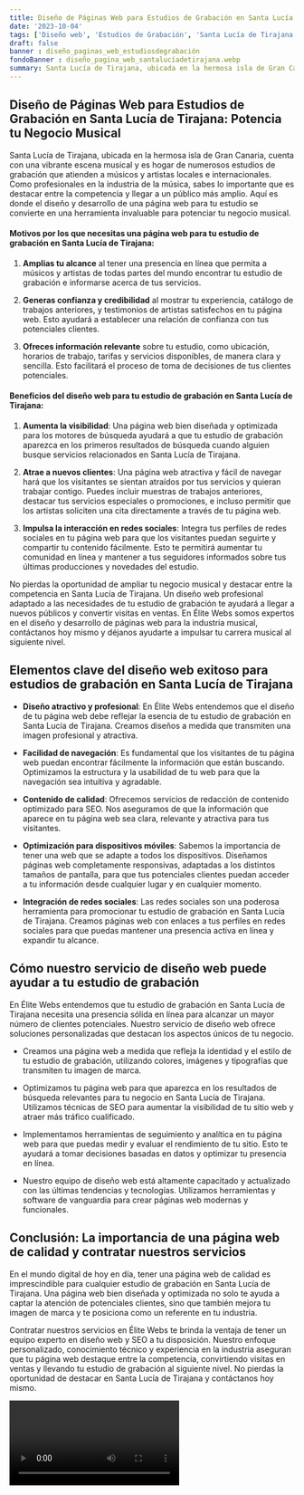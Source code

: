 ```yaml
---
title: Diseño de Páginas Web para Estudios de Grabación en Santa Lucía de Tirajana
date: '2023-10-04'
tags: ['Diseño web', 'Estudios de Grabación', 'Santa Lucía de Tirajana']
draft: false
banner : diseño_paginas_web_estudiosdegrabación
fondoBanner : diseño_pagina_web_santalucíadetirajana.webp
summary: Santa Lucía de Tirajana, ubicada en la hermosa isla de Gran Canaria, cuenta con una vibrante escena musical y es hogar de numerosos estudios de grabación que atienden a músicos y artistas locales e internacionales. Como profesionales en la industria de la música, sabes lo importante que es destacar entre la competencia y llegar a un público más amplio. Aquí es donde el diseño y desarrollo de una página web para tu estudio se convierte en una herramienta invaluable para potenciar tu negocio musical.
---
```


## Diseño de Páginas Web para Estudios de Grabación en Santa Lucía de Tirajana: Potencia tu Negocio Musical

Santa Lucía de Tirajana, ubicada en la hermosa isla de Gran Canaria, cuenta con una vibrante escena musical y es hogar de numerosos estudios de grabación que atienden a músicos y artistas locales e internacionales. Como profesionales en la industria de la música, sabes lo importante que es destacar entre la competencia y llegar a un público más amplio. Aquí es donde el diseño y desarrollo de una página web para tu estudio se convierte en una herramienta invaluable para potenciar tu negocio musical.

#### Motivos por los que necesitas una página web para tu estudio de grabación en Santa Lucía de Tirajana:

1. **Amplias tu alcance** al tener una presencia en línea que permita a músicos y artistas de todas partes del mundo encontrar tu estudio de grabación e informarse acerca de tus servicios.

2. **Generas confianza y credibilidad** al mostrar tu experiencia, catálogo de trabajos anteriores, y testimonios de artistas satisfechos en tu página web. Esto ayudará a establecer una relación de confianza con tus potenciales clientes.

3. **Ofreces información relevante** sobre tu estudio, como ubicación, horarios de trabajo, tarifas y servicios disponibles, de manera clara y sencilla. Esto facilitará el proceso de toma de decisiones de tus clientes potenciales.

#### Beneficios del diseño web para tu estudio de grabación en Santa Lucía de Tirajana:

1. **Aumenta la visibilidad**: Una página web bien diseñada y optimizada para los motores de búsqueda ayudará a que tu estudio de grabación aparezca en los primeros resultados de búsqueda cuando alguien busque servicios relacionados en Santa Lucía de Tirajana.

2. **Atrae a nuevos clientes**: Una página web atractiva y fácil de navegar hará que los visitantes se sientan atraídos por tus servicios y quieran trabajar contigo. Puedes incluir muestras de trabajos anteriores, destacar tus servicios especiales o promociones, e incluso permitir que los artistas soliciten una cita directamente a través de tu página web.

3. **Impulsa la interacción en redes sociales**: Integra tus perfiles de redes sociales en tu página web para que los visitantes puedan seguirte y compartir tu contenido fácilmente. Esto te permitirá aumentar tu comunidad en línea y mantener a tus seguidores informados sobre tus últimas producciones y novedades del estudio.

No pierdas la oportunidad de ampliar tu negocio musical y destacar entre la competencia en Santa Lucía de Tirajana. Un diseño web profesional adaptado a las necesidades de tu estudio de grabación te ayudará a llegar a nuevos públicos y convertir visitas en ventas. En Élite Webs somos expertos en el diseño y desarrollo de páginas web para la industria musical, contáctanos hoy mismo y déjanos ayudarte a impulsar tu carrera musical al siguiente nivel.

<GifSeo />

<Cta />

## Elementos clave del diseño web exitoso para estudios de grabación en Santa Lucía de Tirajana

- **Diseño atractivo y profesional**: En Élite Webs entendemos que el diseño de tu página web debe reflejar la esencia de tu estudio de grabación en Santa Lucía de Tirajana. Creamos diseños a medida que transmiten una imagen profesional y atractiva.

- **Facilidad de navegación**: Es fundamental que los visitantes de tu página web puedan encontrar fácilmente la información que están buscando. Optimizamos la estructura y la usabilidad de tu web para que la navegación sea intuitiva y agradable.

- **Contenido de calidad**: Ofrecemos servicios de redacción de contenido optimizado para SEO. Nos aseguramos de que la información que aparece en tu página web sea clara, relevante y atractiva para tus visitantes.

- **Optimización para dispositivos móviles**: Sabemos la importancia de tener una web que se adapte a todos los dispositivos. Diseñamos páginas web completamente responsivas, adaptadas a los distintos tamaños de pantalla, para que tus potenciales clientes puedan acceder a tu información desde cualquier lugar y en cualquier momento.

- **Integración de redes sociales**: Las redes sociales son una poderosa herramienta para promocionar tu estudio de grabación en Santa Lucía de Tirajana. Creamos páginas web con enlaces a tus perfiles en redes sociales para que puedas mantener una presencia activa en línea y expandir tu alcance.

## Cómo nuestro servicio de diseño web puede ayudar a tu estudio de grabación

En Élite Webs entendemos que tu estudio de grabación en Santa Lucía de Tirajana necesita una presencia sólida en línea para alcanzar un mayor número de clientes potenciales. Nuestro servicio de diseño web ofrece soluciones personalizadas que destacan los aspectos únicos de tu negocio.

- Creamos una página web a medida que refleja la identidad y el estilo de tu estudio de grabación, utilizando colores, imágenes y tipografías que transmiten tu imagen de marca.

- Optimizamos tu página web para que aparezca en los resultados de búsqueda relevantes para tu negocio en Santa Lucía de Tirajana. Utilizamos técnicas de SEO para aumentar la visibilidad de tu sitio web y atraer más tráfico cualificado.

- Implementamos herramientas de seguimiento y analítica en tu página web para que puedas medir y evaluar el rendimiento de tu sitio. Esto te ayudará a tomar decisiones basadas en datos y optimizar tu presencia en línea.

- Nuestro equipo de diseño web está altamente capacitado y actualizado con las últimas tendencias y tecnologías. Utilizamos herramientas y software de vanguardia para crear páginas web modernas y funcionales.

## Conclusión: La importancia de una página web de calidad y contratar nuestros servicios

En el mundo digital de hoy en día, tener una página web de calidad es imprescindible para cualquier estudio de grabación en Santa Lucía de Tirajana. Una página web bien diseñada y optimizada no solo te ayuda a captar la atención de potenciales clientes, sino que también mejora tu imagen de marca y te posiciona como un referente en tu industria. 

Contratar nuestros servicios en Élite Webs te brinda la ventaja de tener un equipo experto en diseño web y SEO a tu disposición. Nuestro enfoque personalizado, conocimiento técnico y experiencia en la industria aseguran que tu página web destaque entre la competencia, convirtiendo visitas en ventas y llevando tu estudio de grabación al siguiente nivel. No pierdas la oportunidad de destacar en Santa Lucía de Tirajana y contáctanos hoy mismo.

<Video />

<CtaBot job='Estudios de Grabación' city='Santa Lucía de Tirajana'/>

<Gmaps query='Santa Lucía de Tirajana+españa+maps' />